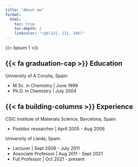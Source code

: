 ```yaml
---
title: "About me"
format:
  html:
    toc: true
    toc-depth: 2
    linkcolor: "rgb(221, 112, 105)"
---
```


{{< lipsum 1 >}}

## {{< fa graduation-cap >}} Education

University of A Coruña, Spain:

-   M.Sc. in Chemistry \| June 1999
-   Ph.D. in Chemistry \| July 2004

## {{< fa building-columns >}} Experience

CSIC Institute of Materials Science, Barcelona, Spain:

-   Postdoc researcher \| April 2005 - Aug 2006

University of Lleida, Spain:

-   Lecturer \| Sept 2006 - July 2011
-   Associate Professor \| Aug 2011 - Sept 2021
-   Full Professor \| Oct 2021 - present
